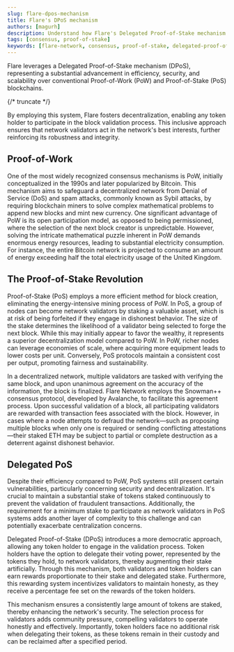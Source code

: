 ```yaml
---
slug: flare-dpos-mechanism
title: Flare's DPoS mechanism
authors: [magurh]
description: Understand how Flare's Delegated Proof-of-Stake mechanism works and how it compares to other consensus mechanisms.
tags: [consensus, proof-of-stake]
keywords: [flare-network, consensus, proof-of-stake, delegated-proof-of-stake]
---
```


Flare leverages a Delegated Proof-of-Stake mechanism (DPoS), representing a substantial advancement in efficiency, security, and scalability over conventional Proof-of-Work (PoW) and Proof-of-Stake (PoS) blockchains.

{/* truncate */}

By employing this system, Flare fosters decentralization, enabling any token holder to participate in the block validation process. This inclusive approach ensures that network validators act in the network's best interests, further reinforcing its robustness and integrity.

## Proof-of-Work

One of the most widely recognized consensus mechanisms is PoW, initially conceptualized in the 1990s and later popularized by Bitcoin. This mechanism aims to safeguard a decentralized network from Denial of Service (DoS) and spam attacks, commonly known as Sybil attacks, by requiring blockchain miners to solve complex mathematical problems to append new blocks and mint new currency.
One significant advantage of PoW is its open participation model, as opposed to being permissioned, where the selection of the next block creator is unpredictable. However, solving the intricate mathematical puzzle inherent in PoW demands enormous energy resources, leading to substantial electricity consumption. For instance, the entire Bitcoin network is projected to consume an amount of energy exceeding half the total electricity usage of the United Kingdom.

## The Proof-of-Stake Revolution

Proof-of-Stake (PoS) employs a more efficient method for block creation, eliminating the energy-intensive mining process of PoW. In PoS, a group of nodes can become network validators by staking a valuable asset, which is at risk of being forfeited if they engage in dishonest behavior. The size of the stake determines the likelihood of a validator being selected to forge the next block. While this may initially appear to favor the wealthy, it represents a superior decentralization model compared to PoW. In PoW, richer nodes can leverage economies of scale, where acquiring more equipment leads to lower costs per unit. Conversely, PoS protocols maintain a consistent cost per output, promoting fairness and sustainability.

In a decentralized network, multiple validators are tasked with verifying the same block, and upon unanimous agreement on the accuracy of the information, the block is finalized. Flare Network employs the Snowman++ consensus protocol, developed by Avalanche, to facilitate this agreement process. Upon successful validation of a block, all participating validators are rewarded with transaction fees associated with the block. However, in cases where a node attempts to defraud the network—such as proposing multiple blocks when only one is required or sending conflicting attestations—their staked ETH may be subject to partial or complete destruction as a deterrent against dishonest behavior.

## Delegated PoS

Despite their efficiency compared to PoW, PoS systems still present certain vulnerabilities, particularly concerning security and decentralization. It's crucial to maintain a substantial stake of tokens staked continuously to prevent the validation of fraudulent transactions. Additionally, the requirement for a minimum stake to participate as network validators in PoS systems adds another layer of complexity to this challenge and can potentially exacerbate centralization concerns.

Delegated Proof-of-Stake (DPoS) introduces a more democratic approach, allowing any token holder to engage in the validation process. Token holders have the option to delegate their voting power, represented by the tokens they hold, to network validators, thereby augmenting their stake artificially. Through this mechanism, both validators and token holders can earn rewards proportionate to their stake and delegated stake. Furthermore, this rewarding system incentivizes validators to maintain honesty, as they receive a percentage fee set on the rewards of the token holders.

This mechanism ensures a consistently large amount of tokens are staked, thereby enhancing the network's security. The selection process for validators adds community pressure, compelling validators to operate honestly and effectively. Importantly, token holders face no additional risk when delegating their tokens, as these tokens remain in their custody and can be reclaimed after a specified period.
